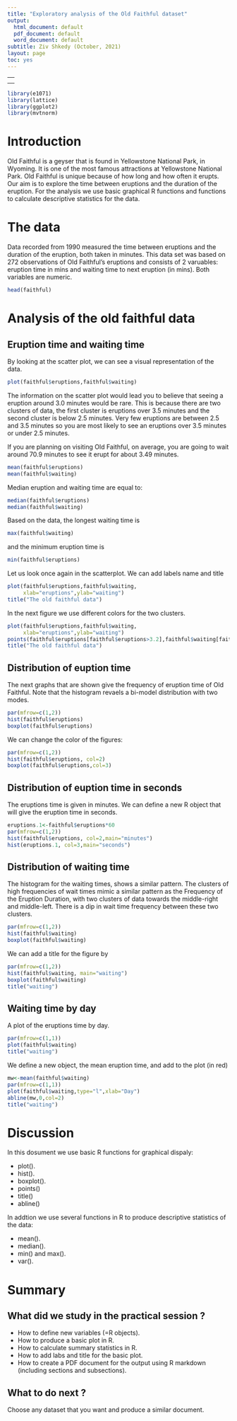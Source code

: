 ---
title: "Exploratory analysis of the Old Faithful dataset"
output:
  html_document: default
  pdf_document: default
  word_document: default
subtitle: Ziv Shkedy (October, 2021)
layout: page
toc: yes
---

---
<!-- output: html_document -->
<!--   use_bookdown: TRUE -->  
--- 

```{r,echo=FALSE}
library(e1071)
library(lattice)
library(ggplot2)
library(mvtnorm)
```

\newpage


# Introduction

Old Faithful is a geyser that is found in Yellowstone National Park, in Wyoming. It is one of the most famous attractions at Yellowstone National Park. Old Faithful is unique because of how long and how often it erupts. Our aim is to explore the time between eruptions and the duration of the eruption. For the analysis we use basic graphical R functions and functions to calculate descriptive statistics for the data.


# The data

Data recorded from 1990 measured the time between eruptions and the duration of the eruption, both taken in minutes. This data set was based on 272 observations of Old Faithful's eruptions and consists of 2 varuables: eruption time in mins and waiting time to next eruption (in mins). Both variables are numeric. 

```{r}
head(faithful)
```



# Analysis of the old faithful data

## Eruption time and waiting time


By looking at the scatter plot, we can see a visual representation of the data. 

```{r}
plot(faithful$eruptions,faithful$waiting)
```

The information on the scatter plot would lead you to believe that seeing a eruption around 3.0 minutes would be rare. This is because there are two clusters of data, the first cluster is eruptions over 3.5 minutes and the second cluster is below 2.5 minutes. Very few eruptions are between 2.5 and 3.5 minutes so you are most likely to see an eruptions over 3.5 minutes or under 2.5 minutes.\newline

If you are planning on visiting Old Faithful, on average, you are going to wait around 70.9 minutes to see it erupt for about 3.49 minutes. 


```{r}
mean(faithful$eruptions)
mean(faithful$waiting)
```

Median eruption and waiting time are equal to:

```{r}
median(faithful$eruptions)
median(faithful$waiting)
```

Based on the data, the longest waiting time is 

```{r}
max(faithful$waiting)
```

and the minimum eruption time is 


```{r}
min(faithful$eruptions)
```


Let us look once again in the scatterplot. We can add labels name and title


```{r}
plot(faithful$eruptions,faithful$waiting,
     xlab="eruptions",ylab="waiting")
title("The old faithful data")
```

In the next figure we use different colors for the two clusters.

```{r}
plot(faithful$eruptions,faithful$waiting,
     xlab="eruptions",ylab="waiting")
points(faithful$eruptions[faithful$eruptions>3.2],faithful$waiting[faithful$eruptions>3.2],col=2)
title("The old faithful data")
```



## Distribution of euption time 

The next graphs that are shown give the frequency of eruption time of Old Faithful. Note that the histogram revaels a bi-model distribution with two modes.  


```{r}
par(mfrow=c(1,2))
hist(faithful$eruptions)
boxplot(faithful$eruptions)
```

We can change the color of the figures:


```{r}
par(mfrow=c(1,2))
hist(faithful$eruptions, col=2)
boxplot(faithful$eruptions,col=3)
```


## Distribution of euption time in seconds

The eruptions time is given in minutes. We can define a new R object that will give the eruption time in seconds.

```{r}
eruptions.1<-faithful$eruptions*60
par(mfrow=c(1,2))
hist(faithful$eruptions, col=2,main="minutes")
hist(eruptions.1, col=3,main="seconds")
```



## Distribution of waiting time

The histogram for the waiting times, shows a similar pattern. The clusters of high frequencies of wait times mimic a similar pattern as the Frequency of the Eruption Duration, with two clusters of data towards the middle-right and middle-left. There is a dip in wait time frequency between these two clusters.

```{r}
par(mfrow=c(1,2))
hist(faithful$waiting)
boxplot(faithful$waiting)
```

We can add a title for the figure by

```{r}
par(mfrow=c(1,2))
hist(faithful$waiting, main="waiting")
boxplot(faithful$waiting)
title("waiting")
```

## Waiting time by day 

A plot of the eruptions time by day. 

```{r}
par(mfrow=c(1,1))
plot(faithful$waiting)
title("waiting")
```

We define a new object, the mean  eruption time, and add to the plot (in red)

```{r}
mw<-mean(faithful$waiting)
par(mfrow=c(1,1))
plot(faithful$waiting,type="l",xlab="Day")
abline(mw,0,col=2)
title("waiting")
```


# Discussion

In this dosument we use basic R functions for graphical dispaly:

  * plot().
  * hist().
  * boxplot().
  * points()
  * title()
  * abline()
  
In addtion we use several functions in R to produce descriptive statistics of the data:


  * mean().
  * median().
  * min() and max().
  * var().
  
  
# Summary

## What did we study in the practical session ?

  * How to define new variables (=R objects).
  * How to produce a basic plot in R.
  * How to calculate summary statistics in R.
  * How to add labs and title for the basic plot.
  * How to create a PDF document for the output using R markdown (including sections and subsections).

## What to do next ?

Choose any dataset that you want and produce a similar document.

